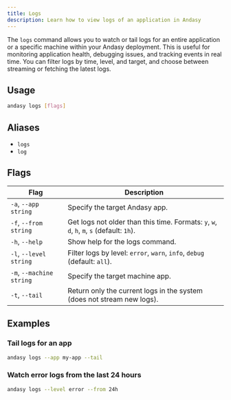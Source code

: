 ```yaml
---
title: Logs
description: Learn how to view logs of an application in Andasy
---
```


The `logs` command allows you to watch or tail logs for an entire application or a specific machine within your Andasy deployment. This is useful for monitoring application health, debugging issues, and tracking events in real time. You can filter logs by time, level, and target, and choose between streaming or fetching the latest logs.

## Usage

```bash
andasy logs [flags]
```

## Aliases

- `logs`
- `log`

## Flags

| Flag                  | Description                                                                                       |
|-----------------------|---------------------------------------------------------------------------------------------------|
| `-a`, `--app string`  | Specify the target Andasy app.                                                                    |
| `-f`, `--from string` | Get logs not older than this time. Formats: `y`, `w`, `d`, `h`, `m`, `s` (default: `1h`).        |
| `-h`, `--help`        | Show help for the logs command.                                                                   |
| `-l`, `--level string`| Filter logs by level: `error`, `warn`, `info`, `debug` (default: `all`).                         |
| `-m`, `--machine string` | Specify the target machine app.                                                               |
| `-t`, `--tail`        | Return only the current logs in the system (does not stream new logs).                            |


## Examples

### Tail logs for an app

```bash
andasy logs --app my-app --tail
```

### Watch error logs from the last 24 hours

```bash
andasy logs --level error --from 24h
```

